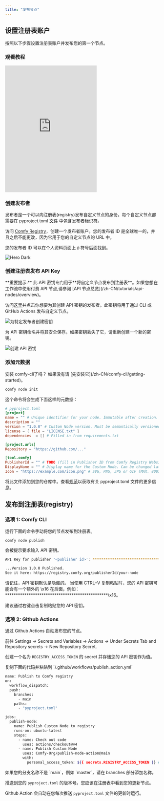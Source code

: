 ```yaml
---
title: "发布节点"
---
```


## 设置注册表账户

按照以下步骤设置注册表账户并发布您的第一个节点。

### 观看教程

<iframe height="415" src="https://www.youtube.com/embed/WhOZZOgBggU?si=6TyvhJJadmQ65uXC" title="YouTube video player" frameborder="0" allow="accelerometer; autoplay; clipboard-write; encrypted-media; gyroscope; picture-in-picture; web-share" referrerpolicy="strict-origin-when-cross-origin" allowfullscreen style={{ width: "100%", borderRadius: "0.5rem" }}></iframe>

### 创建发布者

发布者是一个可以向注册表(registry)发布自定义节点的身份。每个自定义节点都需要在 pyproject.toml [文件]() 中包含发布者标识符。

访问 [Comfy Registry](https://registry.comfy.org)，创建一个发布者账户。您的发布者 ID 是全球唯一的，并且之后不能更改，因为它用于您的自定义节点的 URL 中。

您的发布者 ID 可以在个人资料页面上 `@` 符号后面找到。

<img
  className="block"
  src="/images/publisherid.png"
  alt="Hero Dark"
/>

### 创建注册表发布 API Key

<Note>
  **重要提示:** 此 API 密钥专门用于**将自定义节点发布到注册表**。如果您想在工作流中使用付费 API 节点,请参阅 [API 节点总览](/zh-CN/tutorials/api-nodes/overview)。
</Note>

访问[这里](https://registry.comfy.org/nodes)并点击你想要为其创建 API 密钥的发布者。此密钥将用于通过 CLI 或 GitHub Actions 发布自定义节点。

![为特定发布者创建密钥](/images/pat-1.png)

为 API 密钥命名并将其安全保存。如果密钥丢失了它，请重新创建一个新的密钥。

![创建 API 密钥](/images/pat-2.png)

### 添加元数据

<Tip>
安装 comfy-cli了吗？
如果没有请 [先安装它](/zh-CN/comfy-cli/getting-started)。
</Tip>

```bash
comfy node init
```

这个命令将会生成下面这样的元数据：

```toml
# pyproject.toml
[project]
name = "" # Unique identifier for your node. Immutable after creation.
description = ""
version = "1.0.0" # Custom Node version. Must be semantically versioned.
license = { file = "LICENSE.txt" }
dependencies  = [] # Filled in from requirements.txt

[project.urls]
Repository = "https://github.com/..."

[tool.comfy]
PublisherId = "" # TODO (fill in Publisher ID from Comfy Registry Website).
DisplayName = "" # Display name for the Custom Node. Can be changed later.
Icon = "https://example.com/icon.png" # SVG, PNG, JPG or GIF (MAX. 800x400px)
```

将此文件添加到您的仓库中。查看[规范](/zh-CN/registry/specifications)以获取有关 pyproject.toml 文件的更多信息。

## 发布到注册表(registry)

### 选项 1: Comfy CLI 

运行下面的命令手动将您的节点发布到注册表。  

```bash
comfy node publish
```

会被提示要求输入 API 密钥。

```bash
API Key for publisher '<publisher id>': ****************************************************

...Version 1.0.0 Published. 
See it here: https://registry.comfy.org/publisherId/your-node
```

<Warning>
  请记住，API 密钥默认是隐藏的。
</Warning>

<Warning>
  当使用 CTRL+V 复制粘贴时，您的 API 密钥可能会有一个额外的 \x16 在后面，例如： ************************************************\x16。 

  建议通过右键点击复制粘贴您的 API 密钥。
</Warning>


### 选项 2: Github Actions

通过 Github Actions 自动发布您的节点。

<Steps>
<Step title="设置一个 Github Secret">

前往 Settings -> Secrets and Variables -> Actions -> Under Secrets Tab and Repository secrets -> New Repository Secret.

创建一个名为 `REGISTRY_ACCESS_TOKEN` 的 secret 并存储您的 API 密钥作为值。

</Step>
<Step title="创建一个 Github Action">
复制下面的代码并粘贴到 `/.github/workflows/publish_action.yml`

```bash
name: Publish to Comfy registry
on:
  workflow_dispatch:
  push:
    branches:
      - main
    paths:
      - "pyproject.toml"

jobs:
  publish-node:
    name: Publish Custom Node to registry
    runs-on: ubuntu-latest
    steps:
      - name: Check out code
        uses: actions/checkout@v4
      - name: Publish Custom Node
        uses: Comfy-Org/publish-node-action@main
        with:
          personal_access_token: ${{ secrets.REGISTRY_ACCESS_TOKEN }} ## Add your own personal access token to your Github Repository secrets and reference it here.
```

<Warning>
  如果您的分支名称不是 `main`，例如 `master`，请在 branches 部分添加名称。
</Warning>
</Step>
<Step title="测试 Github Action">

推送到您的 `pyproject.toml` 的版本号。您应该在注册表中看到您的更新节点。

<Tip>Github Action 会自动在您每次推送 `pyproject.toml` 文件的更新时运行。</Tip>

</Step>


</Steps>
